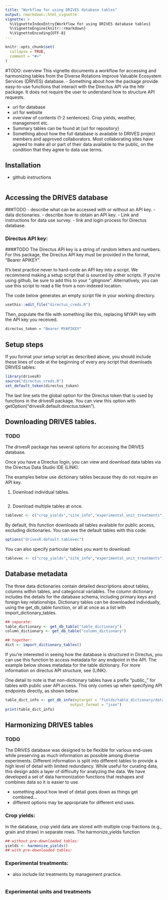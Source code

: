 ```yaml
---
title: "Workflow for using DRIVES database tables"
output: rmarkdown::html_vignette
vignette: >
  %\VignetteIndexEntry{Workflow for using DRIVES database tables}
  %\VignetteEngine{knitr::rmarkdown}
  %\VignetteEncoding{UTF-8}
---
```


```r
knitr::opts_chunk$set(
  collapse = TRUE,
  comment = "#>"
)
```

#TODO: overview
This vignette documents a workflow for accessing and harmonizing tables from the Diverse Rotations Improve Valuable Ecosystem Services (DRIVES) database. 
- Something about how the package provide easy-to-use functions that interact with the Directus API via the httr package. It does not require the user to understand how to structure API requests. 

- url for database
- url for website
- overview of contents (1-2 sentences). Crop yields, 
weather, management etc. 
- Summary tables can be found at {url for repository}
- Something about how the full database is available
to DRIVES project members and approved collaborators. 
Most collaborating sites have agreed to make all or part of their data available to the public, on the condition that they agree to data use terms.

## Installation
- github instructions
```r

```


## Accessing the DRIVES database
###TODO 
- describe what can be accessed with or without an API key.
    - data dictionaries.
- describe how to obtain an API key.
  - Link and instructions for data use survey.
- link and login process for Directus database.

### Directus API key:
####TODO
The Directus API key is a string of random letters and numbers. For this package, the Directus API key must be provided in the format, "Bearer APIKEY". 

It's best practice never to hard-code an API key into a script. We recommend making a setup script that is sourced by other scripts. If you're using github, be sure to add this to your ".gitignore". Alternatively, you can use this script to read a file from a non-indexed location.

The code below generates an empty script file in your working directory.
```r
usethis::edit_file("directus_creds.R")
```

Then, populate the file with something like this, replacing MYAPI key with the API key you received.
```r
directus_token = "Bearer MYAPIKEY"
```

## Setup steps
If you format your setup script as described above, you should include these lines of code at the beginning of every any script that downloads DRIVES tables:

```r
library(drivesR)
source("directus_creds.R")
set_default_token(directus_token)
```

The last line sets the global option for the Directus token that is used by functions in the drivesR package. You can view this option with getOption("drivesR.default.directus.token").

## Downloading DRIVES tables. 
### TODO
The drivesR package has several options for accessing the DRIVES database.

Once you have a Directus login, you can view and download data tables via the Directus Data Studio IDE (LINK). 

The examples below use dictionary tables because they do not require an API key.

1) Download individual tables.

```r


```

2) Download multiple tables at once.


```r
tablevec <- c("crop_yields","site_info","experimental_unit_treatments")

```



By default, this function downloads all tables available for public access, excluding dictionaries. You can see the default tables with this code:
```r
options("drivesR.default.tablevec")

```

You can also specify particular tables you want to download:

```r
tablevec <- c("crop_yields","site_info","experimental_unit_treatments")

```



## Database metadata
The three data dictionaries contain detailed descriptions about tables, columns within tables, and categorical variables. The column dictionary includes the details for the database schema, including primary keys and foreign key relationships. 
Dictionary tables can be downloaded individually, using the get_db_table function, or all at once as a list with import_dictionary_tables.
```r
## separate:
table_dictionary <- get_db_table("table_dictionary")
column_dictionary <- get_db_table("column_dictionary")

## together:
dict <- import_dictionary_tables()
```

If you're interested in seeing how the database is structured in Directus, you can use this function to access metadata for any endpoint in the API. The example below shows metadata for the table dictionary. For more information on directus API structure, see {LINK}.

One detail to note is that non-dictionary tables have a prefix "public_" for tables with public user API access. This only comes up when specifying API endpoints directly, as shown below.
```r
table_dict_info <- get_db_info(mytarget = "fields/table_dictionary/data_type",
                             output_format = "json")
print(table_dict_info)
```





## Harmonizing DRIVES tables
### TODO
The DRIVES database was designed to be flexible for various end-uses while preserving as much information as possible among diverse experiments. Different information is split into different tables to provide a high level of detail with limited redundancy. While useful for curating data, this design adds a layer of difficulty for analyzing the data. We have developed a set of data harmonization functions that reshapes and combines data so it is easier to use. 

- something about how level of detail goes down as things get combined...
- different options may be appropriate for different end uses. 

### Crop yields:
In the database, crop yield data are stored with multiple crop fractions (e.g., grain and straw) in separate rows. The harmonize_yields function 
```r
## without pre-downloaded tables:
yields <- harmonize_yields()
## with pre-downloaded tables:

```

### Experimental treatments:
- also include list treatments by management practice.
```r

```

### Experimental units and treatments
```r

```



```r

```

```r

```


